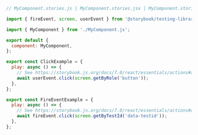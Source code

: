 ```js
// MyComponent.stories.js | MyComponent.stories.jsx | MyComponent.stories.ts | MyComponent.stories.tsx

import { fireEvent, screen, userEvent } from '@storybook/testing-library';

import { MyComponent } from './MyComponent.js';

export default {
  component: MyComponent,
};

export const ClickExample = {
  play: async () => {
    // See https://storybook.js.org/docs/7.0/react/essentials/actions#automatically-matching-args to learn how to setup logging in the Actions panel
    await userEvent.click(screen.getByRole('button'));
  },
};

export const FireEventExample = {
  play: async () => {
    // See https://storybook.js.org/docs/7.0/react/essentials/actions#automatically-matching-args to learn how to setup logging in the Actions panel
    await fireEvent.click(screen.getByTestId('data-testid'));
  },
};
```